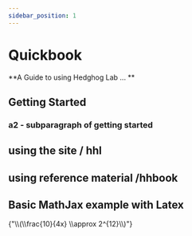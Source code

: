 ```yaml
---
sidebar_position: 1
---
```




# Quickbook
**A Guide to using Hedghog Lab ... ** 



## Getting Started



### a2 - subparagraph of getting started 


## using the site / hhl



## using reference material /hhbook


<MathJaxContext>
      <h2>Basic MathJax example with Latex</h2>
      <MathJax>{"\\(\\frac{10}{4x} \\approx 2^{12}\\)"}</MathJax>
</MathJaxContext>
